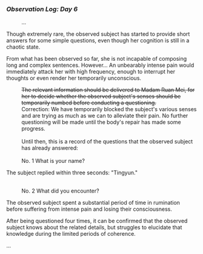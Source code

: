 ===''Observation Log: Day 6''===
:...
:
Though extremely rare, the observed subject has started to provide short answers for some simple questions, even though her cognition is still in a chaotic state.
:
From what has been observed so far, she is not incapable of composing long and complex sentences. However... An unbearably intense pain would immediately attack her with high frequency, enough to interrupt her thoughts or even render her temporarily unconscious.
:<s>The relevant information should be delivered to Madam Ruan Mei, for her to decide whether the observed subject's senses should be temporarily numbed before conducting a questioning.</s>
:Correction: We have temporarily blocked the subject's various senses and are trying as much as we can to alleviate their pain. No further questioning will be made until the body's repair has made some progress.
:<br />Until then, this is a record of the questions that the observed subject has already answered:
:<br />No. 1 What is your name?
:
The subject replied within three seconds: "Tingyun."
:<br />No. 2 What did you encounter?
:
The observed subject spent a substantial period of time in rumination before suffering from intense pain and losing their consciousness.
:
After being questioned four times, it can be confirmed that the observed subject knows about the related details, but struggles to elucidate that knowledge during the limited periods of coherence.
:
...
